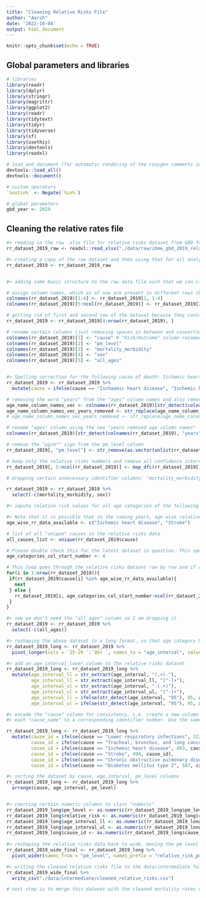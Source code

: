 ```yaml
---
title: "Cleaning Relative Risks File"
author: "Aarsh"
date: '2022-10-04'
output: html_document
---
```


```r
knitr::opts_chunk$set(echo = TRUE)
```

## Global parameters and libraries
```r

# libraries
library(readr)
library(dplyr)
library(stringr)
library(magrittr)
library(ggplot2)
library(readr)
library(tidytext)
library(tidyr)
library(tidyverse)
library(sf)
library(usethis)
library(devtools)
library(readxl)

# load and document (for automatic rendering of the roxygen comments into a man file) to keep things updated
devtools::load_all()
devtools::document()

# custom operators
`%notin%` <- Negate(`%in%`)

# global parameters 
gbd_year <- 2019

```

## Cleaning the relative rates file

```r

#> reading in the raw .xlsx file for relative risks dataset from GBD for the year mentioned up top in the "lib_glob_parameters" code chunk
rr_dataset_2019_raw <- readxl::read_xlsx("./data/raw/ihme_gbd_2019_relative_risks_by_cause.xlsx")

#> creating a copy of the raw dataset and then using that for all analysis
rr_dataset_2019 <- rr_dataset_2019_raw


#> adding some basic structure to the raw data file such that we can clearly recognize the column names before we start cleaning. In doing so, remove the unnecessary descritive information from the file and only keep the information that is relevant for analysis.

# assign column names, which as of now are present in different rows (because the raw file was formatted this way).
colnames(rr_dataset_2019)[1:4] <- rr_dataset_2019[1, 1:4] 
colnames(rr_dataset_2019)[5:ncol(rr_dataset_2019)] <- rr_dataset_2019[2, 5:ncol(rr_dataset_2019)] 

# getting rid of first and second row of the dataset because they contain "column name" information, which has already been placed in its proper place in the step above.
rr_dataset_2019 <- rr_dataset_2019[4:nrow(rr_dataset_2019), ]

# rename certain columns (just removing spaces in between and converting to snake case)
colnames(rr_dataset_2019)[1] <- "cause" # "Risk/Outcome" column renamed to "Cause"
colnames(rr_dataset_2019)[2] <- "pm_level"
colnames(rr_dataset_2019)[3] <- "mortality_morbidity"
colnames(rr_dataset_2019)[4] <- "sex"
colnames(rr_dataset_2019)[5] <- "all_ages"


#> Spelling correction for the following cause of death: Ischemic heart disease. Change the spelling of "Ischaemic" to "Ischemic"
rr_dataset_2019 <- rr_dataset_2019 %>%
  mutate(cause = ifelse(cause == "Ischaemic heart disease", "Ischemic heart disease", cause))

# removing the word "years" from the "ages" column names and also remove  any "+" signs in age columns (e.g. "95+")
age_name_column_names_vec <- colnames(rr_dataset_2019)[str_detect(colnames(rr_dataset_2019), "years")]
age_name_column_names_vec_years_removed <- str_replace(age_name_column_names_vec, "years", "")
# age_name_column_names_vec_years_removed <- str_replace(age_name_column_names_vec_years_removed, "\\+", "")

# rename "ages" column using the new "years removed age column names"
colnames(rr_dataset_2019)[str_detect(colnames(rr_dataset_2019), "years")] <- age_name_column_names_vec_years_removed

# remove the "µg/m³" sign from the pm_level column
rr_dataset_2019[, "pm_level"] <- str_remove(as.vector(unlist(rr_dataset_2019[, "pm_level"])), "µg/m³")

# keep only the relative risks numbers and remove all confidence interval information from all columns. For example: if we have this: "2.345 (1.234 to 3.232)", after cleaning we should be left with "2.345".
rr_dataset_2019[, 5:ncol(rr_dataset_2019)] <- map_dfc(rr_dataset_2019[, 5:ncol(rr_dataset_2019)], function(x){as.numeric(str_replace(x, "\\(.+\\)$", ""))})

# dropping certain unnecessary identifier columns: "mortality_morbidity" (whose value = 'both' for all rows), "sex" (whose value = 'both' for all rows)

rr_dataset_2019 <- rr_dataset_2019 %>%
  select(-c(mortality_morbidity, sex))

#> impute relative risk values for all age categories of the following causes: "Lower Respiratory Infections", "Tracheal, Bronchus and lung cancer", "Chronic Obstructive Pulmonary Disease", "Diabetes mellitus type 2" by using the "all_ages" column relative risks. The assumption is that relative risks for these diseases do not vary by age, so the imputation simply copies the "all_ages" column number for a given cause "x" (the ones listed in this paragraph) into all other age categories for cause "x". Need to check if this assumption is actually backed by solid research. 

#> Note that it is possible that in the coming years, age wise relative risks data starts to become available for the above 4 causes. This is why the vector named "age_wise_rr_data_not_available" below may change (and has to be accordingly updated) from one year to the next. Please make sure to do so before running the code.
age_wise_rr_data_available <- c("Ischemic heart disease", "Stroke")

# list of all "unique" causes in the relative risks data
all_causes_list <- unique(rr_dataset_2019$cause)

# Please double check this for the latest dataset in question. This specifically refers to the number of the column from where the age categories start. In the current dataset, the first age category (i.e. 25-29) is the fourth column, which is why as of now it equates to 4. 
age_categories_col_start_number <- 4

# This loop goes through the relative risks dataset row by row and if a cause is NOT in "age_wise_rr_data_available" list of causes, it copies the "all_ages" value into all other age category columns. This is following from the imputation assumption explained above.
for(i in 1:nrow(rr_dataset_2019)){
 if(rr_dataset_2019$cause[i] %in% age_wise_rr_data_available){
   next
 } else {
   rr_dataset_2019[i, age_categories_col_start_number:ncol(rr_dataset_2019)] <- as.numeric(rr_dataset_2019[i, "all_ages"])
 }
}

#> now we don't need the "all_ages" column so I am dropping it
rr_dataset_2019 <- rr_dataset_2019 %>%
  select(-c(all_ages))

#> reshaping the above dataset to a long format, so that age category becomes a single column. Note: there is an additional space in each of the age cateogry column names. For example: the column name "25-29" is actually "25-29 ".
rr_dataset_2019_long <- rr_dataset_2019 %>%
  pivot_longer(cols = `25-29 `:`95+ `, names_to = "age_interval", values_to = "relative_risk")

#> add an age_interval_lower column to the relative risks dataset
rr_dataset_2019_long <- rr_dataset_2019_long %>%
  mutate(age_interval_ll = str_extract(age_interval, "(.+)-"), 
         age_interval_ll = str_extract(age_interval_ll, "[^-]+"), 
         age_interval_ul = str_extract(age_interval, "-(.+)"), 
         age_interval_ul = str_extract(age_interval_ul, "[^-]+"), 
         age_interval_ll = ifelse(str_detect(age_interval, "95"), 95, age_interval_ll), 
         age_interval_ul = ifelse(str_detect(age_interval, "95"), 95, age_interval_ul))

#> encode the "cause" column for consistency, i.e. create a new column called "cause_id" that will map 
#> each "cause_name" to a corresponding identifier number. Use the same encoding in the mortality rates cleaning file.

rr_dataset_2019_long <- rr_dataset_2019_long %>%
  mutate(cause_id = ifelse(cause == "Lower respiratory infections", 322, cause), 
         cause_id = ifelse(cause == "Tracheal, bronchus, and lung cancer", 426,  cause_id), 
         cause_id = ifelse(cause == "Ischemic heart disease", 493, cause_id), 
         cause_id = ifelse(cause == "Stroke", 494, cause_id), 
         cause_id = ifelse(cause == "Chronic obstructive pulmonary disease", 509, cause_id), 
         cause_id = ifelse(cause == "Diabetes mellitus type 2", 587, cause_id))

#> sorting the dataset by cause, age_interval, pm_level columns
rr_dataset_2019_long <- rr_dataset_2019_long %>%
  arrange(cause, age_interval, pm_level)


#> coercing certain numeric columns to class "numeric"
rr_dataset_2019_long$pm_level <- as.numeric(rr_dataset_2019_long$pm_level)
rr_dataset_2019_long$relative_risk <- as.numeric(rr_dataset_2019_long$relative_risk)
rr_dataset_2019_long$age_interval_ll <- as.numeric(rr_dataset_2019_long$age_interval_ll)
rr_dataset_2019_long$age_interval_ul <- as.numeric(rr_dataset_2019_long$age_interval_ul)
rr_dataset_2019_long$cause_id <- as.numeric(rr_dataset_2019_long$cause_id)
 
#> reshaping the relative risks data back to wide, moving the pm level wise relative risks in the columns, so that the [cause, age_interval] combination can become a unique identifier. This way, we can easily merge the relative risks dataset with the mortality rates dataset.
rr_dataset_2019_wide_final <- rr_dataset_2019_long %>%
  pivot_wider(names_from = "pm_level", names_prefix = "relative_risk_pm", values_from = "relative_risk")

#> writing the cleaned relative risks file to the data/intermediate folder 
rr_dataset_2019_wide_final %>%
  write_csv("./data/intermediate/cleaned_relative_risks.csv")

# next step is to merge this dataset with the cleaned mortality rates dataset, which will happen in the "calc_mortality_rates.Rmd" file

```

